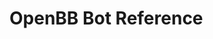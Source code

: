 # OpenBB Bot Reference


<ul className="grid grid-cols-1 md:grid-cols-2 lg:grid-cols-3 xl:grid-cols-4 gap-4 -ml-6">

<ReferenceCard
        title="Changelog"
        description="version1_0_0, version1_0_1, version1_0_2, version1_0_3, version1_0_4, version1_0_5, version1_0_6, version1_0_7, version1_0_8, version2_0_0"
        url="bot/changelog"
    />
<ReferenceCard
        title="Installation"
        description="discord, overview, telegram"
        url="bot/installation"
    />
<ReferenceCard
        title="Reference"
        description="create, delete, list, update, add, list, remove, c15m, c3m, c5m, cc, cd, chart, chartfib, chartsr, cm, cw, bigprints, bio, compfees, fees, ir, prints, top, tvl, chart, table, allblocks, alldp, allprints, bigprints, levels, sectors, summary, topsum, arktrades, contracts, fgindex, halts, holidays, house, ipolist, senate, splits, trendingst, wsb, ah, analyst, bio, customer, divinfo, earnings, ermove, est, financials, insiders, instholdings, nexter, pm, pt, sec, splits, supplier, ytd, calendar, commodities, currencies, fedrates, glbonds, indices, revrepo, usbonds, yieldcurve, holdings, tops, bigflow, day, opening, prem, sectors, sumday, sumexp, summary, sumtop, sumweek, unu, weekly, 8ball, flip, urban, futures, heatchart, heatmap, markets, news, quote, ta, watchlist, contracts, house, senate, about, serverid, stats, support, chart, collection, top, chains, equitypc, gamma, highiv, hist, indexpc, info, itm, maxpain, oi, oichart, smile, stats, topoi, topoichange, topstrikevol, topvol, topvoletf, unu, uoastock, vol, vsurf, 1d, 1hr, ah, ah_all, all, pm, pm_all, technical, borrowed, hsi, shortrate, shortvol, topshortvol, c, c15m, c3m, c5m, cc, cd, chart, chartfib, chartsr, cm, cw, bigprints, bio, compfees, defi, fees, ir, prints, top, tvl, allblocks, alldp, allprints, bigprintsdp, levels, sectors, summary, topsum, arktrades, fgindex, halts, holidays, ipolist, pop, trendingst, wsb, ah, analyst, bio_stocks, customer, divinfo, earnings, ermove, financials, insiders, instholdings, nexter, pm, pt, sec, splits, supplier, ytd, bonds, calendar, commodities, currencies, fedrates, indices, revrepo, yieldcurve, holdings, tops, bigflow, sectorsflow, summaryflow, day, open, prem, unu, wk, day, exp, top, wk, 8ball, flip, urban, futures, news, quote, ta, contracts, house, senate, about, start, nftcollection, nfttop, chains, equitypc, gamma, highiv, hist, indexpc, itm, iv, maxpain, oi, oichart, opstats, smile, topoi, topoichange, topstrikevol, topvol, topvoletf, unu, uoastock, vol, vsurf, heatchart, heatmap, markets, watchlist, watchlist_add, watchlist_remove, screener, ah, all, pm, borrowed, hsi, shortrate, shortvol, topshortvol"
        url="bot/reference"
    />
<ReferenceCard
        title="Usage"
        description="discord, telegram, individual, overview, server"
        url="bot/usage"
    />
</ul>
